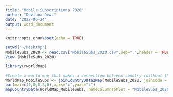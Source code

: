 ```yaml
---
title: "Mobile Subscriptions 2020"
author: "Deviana Dewi"
date: '2022-05-24'
output: word_document
---
```


```r
knitr::opts_chunk$set(echo = TRUE)
```

```r
setwd("~/Desktop")
MobileSubs_2020 <- read.csv("MobileSubs_2020.csv",sep=",",header = TRUE)
View (MobileSubs_2020)
```

```r
library(rworldmap)

#Create a world map that makes a connection between country (without the code so it will be "NAME") and the column country_name 
WorldMap_MobileSubs <- joinCountryData2Map(MobileSubs_2020, joinCode = "NAME", nameJoinColumn = "country")
par(mai=c(0,0,0.2,0),xaxs="i",yaxs="i")
mapCountryData(WorldMap_MobileSubs, nameColumnToPlot = "MobileSubs_2020", mapTitle = "Mobile cellular subscriptions (per 100 people)", colourPalette = c("#e0f3db","#ccebc5","#a8ddb5","#7bccc4","#4eb3d3","#2b8cbe","#0868ac","#084081"), oceanCol = "gray", missingCountryCol = 'white') 
``` 